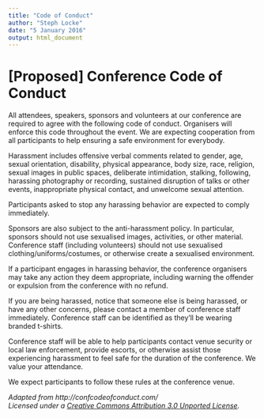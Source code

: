 ```yaml
---
title: "Code of Conduct"
author: "Steph Locke"
date: "5 January 2016"
output: html_document
---
```


# [Proposed] Conference Code of Conduct

All attendees, speakers, sponsors and volunteers at our conference are required to agree with the following code of conduct. Organisers will enforce this code throughout the event. We are expecting cooperation from all participants to help ensuring a safe environment for everybody.

Harassment includes offensive verbal comments related to gender, age, sexual orientation, disability, physical appearance, body size, race, religion, sexual images in public spaces, deliberate intimidation, stalking, following, harassing photography or recording, sustained disruption of talks or other events, inappropriate physical contact, and unwelcome sexual attention.

Participants asked to stop any harassing behavior are expected to comply immediately.

Sponsors are also subject to the anti-harassment policy. In particular, sponsors should not use sexualised images, activities, or other material. Conference staff (including volunteers) should not use sexualised clothing/uniforms/costumes, or otherwise create a sexualised environment.

If a participant engages in harassing behavior, the conference organisers may take any action they deem appropriate, including warning the offender or expulsion from the conference with no refund.

If you are being harassed, notice that someone else is being harassed, or have any other concerns, please contact a member of conference staff immediately. Conference staff can be identified as they'll be wearing branded t-shirts.

Conference staff will be able to help participants contact venue security or local law enforcement, provide escorts, or otherwise assist those experiencing harassment to feel safe for the duration of the conference. We value your attendance.

We expect participants to follow these rules at the conference venue.

*Adapted from http://confcodeofconduct.com/*  
*Licensed under a [Creative Commons Attribution 3.0 Unported License](https://creativecommons.org/licenses/by/3.0/deed.en_US).*